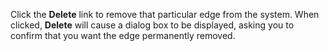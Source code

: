 <!-- Copyright (c)  2010  Glen E. Ivey
     Permission is granted to copy, distribute and/or modify this document
     under the terms of the GNU Free Documentation License, Version 1.3;
     with no Invariant Sections, no Front-Cover Texts, and no Back-Cover Texts.
     A copy of the license is in the file COPYING.DOCUMENTATION
  -->
Click the '''Delete''' link to remove that particular edge from the system.  When clicked, '''Delete''' will cause a dialog box to be displayed, asking you to confirm that you want the edge permanently removed.
